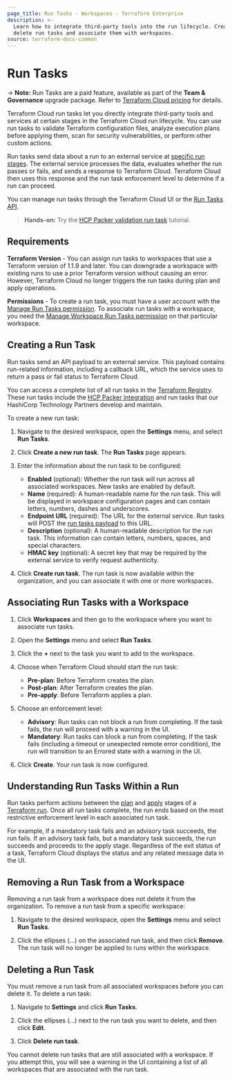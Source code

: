```yaml
---
page_title: Run Tasks - Workspaces - Terraform Enterprise
description: >-
  Learn how to integrate third-party tools into the run lifecycle. Create and
  delete run tasks and associate them with workspaces.
source: terraform-docs-common
---
```


# Run Tasks

-> **Note:** Run Tasks are a paid feature, available as part of the **Team & Governance** upgrade package. Refer to [Terraform Cloud pricing](https://www.hashicorp.com/products/terraform/pricing) for details.

Terraform Cloud run tasks let you directly integrate third-party tools and services at certain stages in the Terraform Cloud run lifecycle. You can use run tasks to validate Terraform configuration files, analyze execution plans before applying them, scan for security vulnerabilities, or perform other custom actions.

Run tasks send data about a run to an external service at [specific run stages](#understanding-run-tasks-within-a-run). The external service processes the data, evaluates whether the run passes or fails, and sends a response to Terraform Cloud. Terraform Cloud then uses this response and the run task enforcement level to determine if a run can proceed.

You can manage run tasks through the Terraform Cloud UI or the [Run Tasks API](/terraform/enterprise/api-docs/run-tasks/run-tasks).

> **Hands-on:** Try the [HCP Packer validation run task](/packer/tutorials/hcp/setup-tfc-run-task) tutorial.

## Requirements

**Terraform Version** - You can assign run tasks to workspaces that use a Terraform version of 1.1.9 and later. You can downgrade a workspace with existing runs to use a prior Terraform version without causing an error. However, Terraform Cloud no longer triggers the run tasks during plan and apply operations.

**Permissions** - To create a run task, you must have a user account with the [Manage Run Tasks permission](/terraform/enterprise/users-teams-organizations/permissions#manage-run-tasks). To associate run tasks with a workspace, you need the [Manage Workspace Run Tasks permission](/terraform/enterprise/users-teams-organizations/permissions#general-workspace-permissions) on that particular workspace.

## Creating a Run Task

Run tasks send an API payload to an external service. This payload contains run-related information, including a callback URL, which the service uses to return a pass or fail status to Terraform Cloud. 

You can access a complete list of all run tasks in the [Terraform Registry](https://registry.terraform.io/browse/run-tasks). These run tasks include the [HCP Packer integration](/terraform/enterprise/integrations/run-tasks#hcp-packer-run-task) and run tasks that our HashiCorp Technology Partners develop and maintain.

To create a new run task:

1.  Navigate to the desired workspace, open the **Settings** menu, and select **Run Tasks**.

2.  Click **Create a new run task**. The **Run Tasks** page appears.

3.  Enter the information about the run task to be configured:

    -   **Enabled** (optional): Whether the run task will run across all associated workspaces. New tasks are enabled by default.
    -   **Name** (required): A human-readable name for the run task. This will be displayed in workspace configuration pages and can contain letters, numbers, dashes and underscores.
    -   **Endpoint URL** (required): The URL for the external service. Run tasks will POST the [run tasks payload](/terraform/enterprise/integrations/run-tasks#integration-details) to this URL.
    -   **Description** (optional): A human-readable description for the run task. This information can contain letters, numbers, spaces, and special characters.
    -   **HMAC key** (optional): A secret key that may be required by the external service to verify request authenticity.

4.  Click **Create run task**. The run task is now available within the organization, and you can associate it with one or more workspaces.

## Associating Run Tasks with a Workspace

1.  Click **Workspaces** and then go to the workspace where you want to associate run tasks.

2.  Open the **Settings** menu and select **Run Tasks**.

3.  Click the **+** next to the task you want to add to the workspace.

4.  Choose when Terraform Cloud should start the run task:

    -   **Pre-plan**: Before Terraform creates the plan.
    -   **Post-plan**: After Terraform creates the plan.
    -   **Pre-apply**: Before Terraform applies a plan.

5.  Choose an enforcement level:

    -   **Advisory**: Run tasks can not block a run from completing. If the task fails, the run will proceed with a warning in the UI.
    -   **Mandatory**: Run tasks can block a run from completing. If the task fails (including a timeout or unexpected remote error condition), the run will transition to an Errored state with a warning in the UI.

6.  Click **Create**. Your run task is now configured.

## Understanding Run Tasks Within a Run

Run tasks perform actions between the [plan](/terraform/enterprise/run/states#the-plan-stage) and [apply](/terraform/enterprise/run/states#the-apply-stage) stages of a [Terraform run](/terraform/enterprise/run/remote-operations). Once all run tasks complete, the run ends based on the most restrictive enforcement level in each associated run task.

For example, if a mandatory task fails and an advisory task succeeds, the run fails. If an advisory task fails, but a mandatory task succeeds, the run succeeds and proceeds to the apply stage. Regardless of the exit status of a task, Terraform Cloud displays the status and any related message data in the UI.

## Removing a Run Task from a Workspace

Removing a run task from a workspace does not delete it from the organization. To remove a run task from a specific workspace:

1.  Navigate to the desired workspace, open the **Settings** menu and select **Run Tasks**.

2.  Click the ellipses (...) on the associated run task, and then click **Remove**. The run task will no longer be applied to runs within the workspace.

## Deleting a Run Task

You must remove a run task from all associated workspaces before you can delete it. To delete a run task:

1.  Navigate to **Settings** and click **Run Tasks**.

2.  Click the ellipses (...) next to the run task you want to delete, and then click **Edit**.

3.  Click **Delete run task**.

You cannot delete run tasks that are still associated with a workspace. If you attempt this, you will see a warning in the UI containing a list of all workspaces that are associated with the run task.

